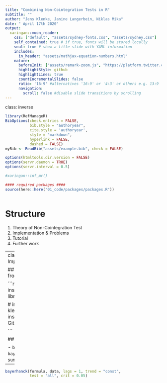 ```yaml
---
title: "Combining Non-Cointegration Tests in R"
subtitle: ""
author: "Jens Klenke, Janine Langerbein, Niklas Mika"
date: " April 17th 2020"
output:
  xaringan::moon_reader:
    css: ["default", "assets/sydney-fonts.css", "assets/sydney.css"]
    self_contained: true # if true, fonts will be stored locally
    seal: true # show a title slide with YAML information
    includes:
      in_header: "assets/mathjax-equation-numbers.html"
    nature:
      beforeInit: ["assets/remark-zoom.js", "https://platform.twitter.com/widgets.js"]
      highlightStyle: github
      highlightLines: true
      countIncrementalSlides: false
      ratio: '16:9' #alternatives '16:9' or '4:3' or others e.g. 13:9
      navigation:
        scroll: false #disable slide transitions by scrolling
---
```

class: inverse

```r
library(RefManageR)
BibOptions(check.entries = FALSE, 
           bib.style = "authoryear", 
           cite.style = 'authoryear', 
           style = "markdown",
           hyperlink = FALSE, 
           dashed = FALSE)
myBib <- ReadBib("assets/example.bib", check = FALSE)

options(htmltools.dir.version = FALSE)
options(servr.daemon = TRUE)
options(servr.interval = 0.5)

#xaringan::inf_mr()

#### required packages ####
source(here::here("01_code/packages/packages.R"))



```

# Structure
 

1. Theory of Non-Cointegration Test
2. Implementation & Problems
3. Tutorial 
4. Further work

---
class: inverse
# Implementation

## Loading the package from `Github`

```r
# install.packages('devtools')
library(devtools)

# install_github("jens-klenke/bayerhnack")  # install Package from Github
library(bayerhanck)

```

## Included functions

- `bayerhanck()`
- `bayerhnack_1()`
- `summary()`
- `plot()`
---




```r
bayerhanck(formula, data, lags = 1, trend = "const", 
           test = "all", crit = 0.05)
```







